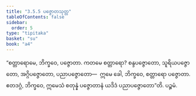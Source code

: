 ```yaml
---
title: "3.5.5 ပဇ္ဇောတသုတ္တ"
tableOfContents: false
sidebar:
  order: 5
type: "tipitaka"
basket: "su"
book: "a4"
---
```



<DynamicBreadcrumb />

<Division number="145" book="a4" e="ch" v="15" p="457">

<Paragraph number="890" book="a4">
“စတ္တာရောမေ, ဘိက္ခဝေ, ပဇ္ဇောတာ. ကတမေ စတ္တာရော? စန္ဒပဇ္ဇောတော, သူရိယပဇ္ဇောတော, အဂ္ဂိပဇ္ဇောတော, ပညာပဇ္ဇောတော—  ဣမေ ခေါ, ဘိက္ခဝေ, စတ္တာရော ပဇ္ဇောတာ. ဧတဒဂ္ဂံ, ဘိက္ခဝေ, ဣမေသံ စတုန္နံ ပဇ္ဇောတာနံ ယဒိဒံ ပညာပဇ္ဇောတော”တိ.

</Paragraph>
</Division>

<Paragraph number="891" type="center" book="a4">
ပဉ္စမံ.
</Paragraph>